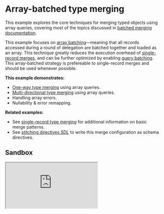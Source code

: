 # Array-batched type merging

This example explores the core techniques for merging typed objects using array queries, covering most of the topics discussed in [batched merging documentation](/docs/approaches/type-merging#batching).

This example focuses on [array batching](/docs/handbook/appendices/batching-arrays-and-queries#what-is-array-batching)&mdash;meaning that all records accessed during a round of delegation are batched together and loaded as an array. This technique greatly reduces the execution overhead of [single-record merges](../02-single-record-type-merging), and can be further optimized by enabling [query batching](/docs/handbook/appendices/batching-arrays-and-queries#what-is-query-batching). This array-batched strategy is prefereable to single-record merges and should be used whenever possible.

**This example demonstrates:**

- [One-way type merging](/docs/approaches/type-merging#basic-example) using array queries.
- [Multi-directional type merging](/docs/approaches/type-merging#unidirectional-merges) using array queries.
- Handling array errors.
- Nullability & error remapping.

**Related examples:**

- See [single-record type merging](/docs/handbook/type-merging-single-records) for additional information on basic merge patterns.
- See [stitching directives SDL](/docs/handbook/stitching-directives-sdl) to write this merge configuration as schema directives.

## Sandbox

<iframe
  src="https://codesandbox.io/embed/github/ardatan/schema-stitching/tree/master/examples/type-merging-arrays?fontsize=14&hidenavigation=1&theme=dark"
  className="mt-6 w-full h-[500px] rounded-md"
  title="type-merging-arrays"
  allow="geolocation; microphone; camera; midi; vr; accelerometer; gyroscope; payment; ambient-light-sensor; encrypted-media; usb"
  sandbox="allow-modals allow-forms allow-popups allow-scripts allow-same-origin"
/>

> You can also see the project on GitHub [here](https://github.com/ardatan/schema-stitching/tree/master/examples/type-merging-arrays).

The following services are available for interactive queries:

- **Stitched gateway:** http://localhost:4000/graphql
- _Manufacturers subservice_: http://localhost:4001/graphql
- _Products subservice_: http://localhost:4002/graphql
- _Storefronts subservice_: http://localhost:4003/graphql

## Summary

Visit the [stitched gateway](http://localhost:4000/graphql) and try running the following query:

```graphql
query {
  storefront(id: "2") {
    id
    name
    products {
      upc
      name
      manufacturer {
        products {
          upc
          name
        }
        name
      }
    }
  }
}
```

If you study the results of this query, the final composition traverses across the service graph:

- `Storefront` (Storefronts schema)
  - `Storefront.products -> Product` (Products schema)
    - `Product.manufacturer -> Manufacturer` (Products + Manufacturers schemas)
      - `Manufacturer.products` (Products schema)
      - `Manufacturer.name` (Manufacturers schema)

That means the gateway performed three rounds of resolution for each service's data (`Services -> Products -> Manufacturers`). With the array-batching technique, the gateway only performs a single delegation per round, regardless of the number of records in the round.

## Error handling

Pay special attention to the error handling used while resolving record arrays:

```js
manufacturers(root, { ids }) {
  return ids.map(id => manufacturers.find(m => m.id === id) || new NotFoundError());
}
```

It is extremely important that errors get _mapped_ into the result set, rather than being thrown (which corrupts the entire result set).

## Nullability + mapped errors

Also run a query for the Product with UPC `"6"`, and you'll see an interesting feature of error handling:

```graphql
query {
  products(upcs: ["6"]) {
    upc
    name
    manufacturer {
      name
    }
  }
}
```

For the purposes of this example, this product intentionally specifies an invalid manufacturer reference. You'll see that the original error from the underlying subservice has flowed through the stitching process and is mapped to its final document position in the stitched schema:

```json
{
  "errors": [
    {
      "message": "Record not found",
      "locations": [],
      "path": ["products", 0, "manufacturer"],
      "extensions": {
        "code": "NOT_FOUND"
      }
    }
  ],
  "data": {
    "products": [
      {
        "upc": "6",
        "name": "Baseball Glove",
        "manufacturer": null
      }
    ]
  }
}
```

Note that for this process to work, the `Product.manufacturer` reference must be [nullable](https://graphql.org/learn/schema/#lists-and-non-null), otherwise you'll get a GraphQL nullability-mismatch error when the manufacturer returns an error. For this reason, **it's generally best-practice to make all stitched associations nullable** on the assumption that the record association _could_ fail, at which time it's better to see the subschema failure than a top-level GraphQL nullability error.
